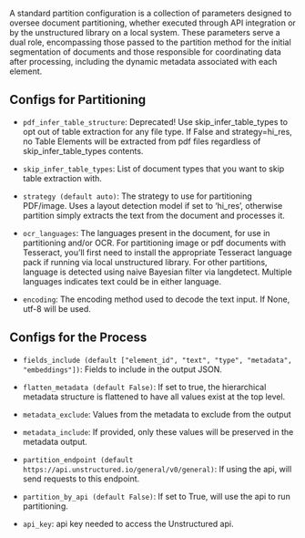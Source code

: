 A standard partition configuration is a collection of parameters designed to oversee document partitioning, whether executed through API integration or by the unstructured library on a local system. These parameters serve a dual role, encompassing those passed to the partition method for the initial segmentation of documents and those responsible for coordinating data after processing, including the dynamic metadata associated with each element.

## Configs for Partitioning

*   `pdf_infer_table_structure`: Deprecated! Use skip\_infer\_table\_types to opt out of table extraction for any file type. If False and strategy=hi\_res, no Table Elements will be extracted from pdf files regardless of skip\_infer\_table\_types contents.
    
*   `skip_infer_table_types`: List of document types that you want to skip table extraction with.
    
*   `strategy (default auto)`: The strategy to use for partitioning PDF/image. Uses a layout detection model if set to ‘hi\_res’, otherwise partition simply extracts the text from the document and processes it.
    
*   `ocr_languages`: The languages present in the document, for use in partitioning and/or OCR. For partitioning image or pdf documents with Tesseract, you’ll first need to install the appropriate Tesseract language pack if running via local unstructured library. For other partitions, language is detected using naive Bayesian filter via langdetect. Multiple languages indicates text could be in either language.
    
*   `encoding`: The encoding method used to decode the text input. If None, utf-8 will be used.
    

## Configs for the Process

*   `fields_include (default ["element_id", "text", "type", "metadata", "embeddings"])`: Fields to include in the output JSON.
    
*   `flatten_metadata (default False)`: If set to true, the hierarchical metadata structure is flattened to have all values exist at the top level.
    
*   `metadata_exclude`: Values from the metadata to exclude from the output
    
*   `metadata_include`: If provided, only these values will be preserved in the metadata output.
    
*   `partition_endpoint (default https://api.unstructured.io/general/v0/general)`: If using the api, will send requests to this endpoint.
    
*   `partition_by_api (default False)`: If set to True, will use the api to run partitioning.
    
*   `api_key`: api key needed to access the Unstructured api.